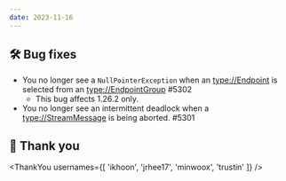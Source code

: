 ```yaml
---
date: 2023-11-16
---
```


## 🛠️ Bug fixes

- You no longer see a `NullPointerException` when an <type://Endpoint> is selected from an <type://EndpointGroup> #5302
  - This bug affects 1.26.2 only.
- You no longer see an intermittent deadlock when a <type://StreamMessage> is being aborted. #5301

## 🙇 Thank you

<ThankYou usernames={[
  'ikhoon',
  'jrhee17',
  'minwoox',
  'trustin'
]} />